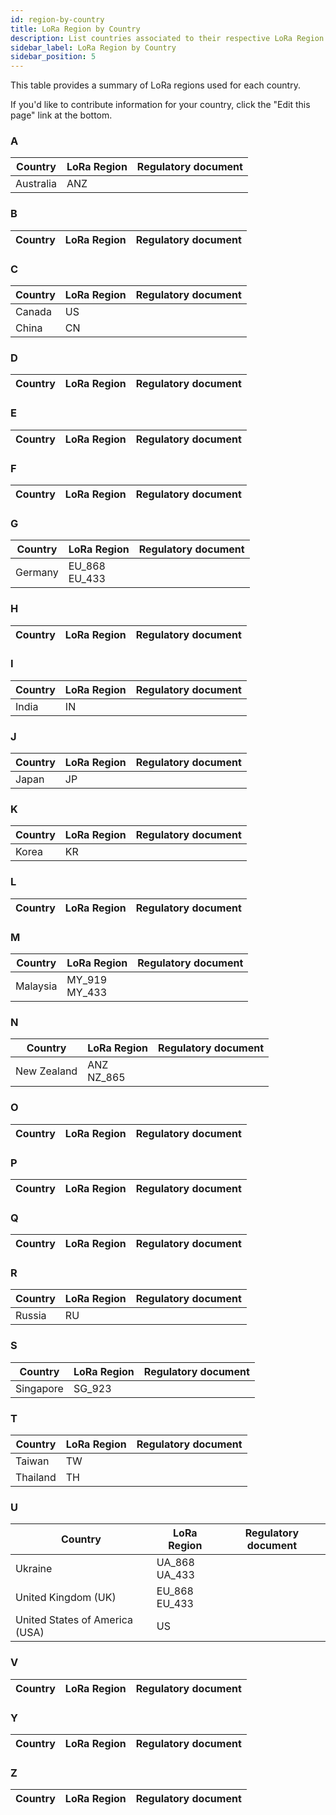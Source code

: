 ```yaml
---
id: region-by-country
title: LoRa Region by Country
description: List countries associated to their respective LoRa Region settings.
sidebar_label: LoRa Region by Country
sidebar_position: 5
---
```


This table provides a summary of LoRa regions used for each country.

If you'd like to contribute information for your country, click the "Edit this page" link at the bottom.

### A

| Country | LoRa Region | Regulatory document |
| --- | --- | --- |
| Australia | ANZ | |

### B

| Country | LoRa Region | Regulatory document |
| --- | --- | --- |

### C

| Country | LoRa Region | Regulatory document |
| --- | --- | --- |
| Canada | US | |
| China | CN | |

### D

| Country | LoRa Region | Regulatory document |
| --- | --- | --- |

### E

| Country | LoRa Region | Regulatory document |
| --- | --- | --- |

### F

| Country | LoRa Region | Regulatory document |
| --- | --- | --- |

### G

| Country | LoRa Region | Regulatory document |
| --- | --- | --- |
| Germany | EU_868<br />EU_433 | |

### H

| Country | LoRa Region | Regulatory document |
| --- | --- | --- |

### I

| Country | LoRa Region | Regulatory document |
| --- | --- | --- |
| India | IN | |

### J

| Country | LoRa Region | Regulatory document |
| --- | --- | --- |
| Japan | JP |  |

### K

| Country | LoRa Region | Regulatory document |
| --- | --- | --- |
| Korea | KR |  |

### L

| Country | LoRa Region | Regulatory document |
| --- | --- | --- |

### M

| Country | LoRa Region | Regulatory document |
| --- | --- | --- |
| Malaysia | MY_919<br />MY_433 | |

### N

| Country | LoRa Region | Regulatory document |
| --- | --- | --- |
| New Zealand | ANZ<br />NZ_865 | |

### O

| Country | LoRa Region | Regulatory document |
| --- | --- | --- |

### P

| Country | LoRa Region | Regulatory document |
| --- | --- | --- |

### Q

| Country | LoRa Region | Regulatory document |
| --- | --- | --- |

### R

| Country | LoRa Region | Regulatory document |
| --- | --- | --- |
| Russia | RU |  |

### S

| Country | LoRa Region | Regulatory document |
| --- | --- | --- |
| Singapore | SG_923 | |

### T

| Country | LoRa Region | Regulatory document |
| --- | --- | --- |
| Taiwan | TW |  |
| Thailand | TH | |

### U

| Country | LoRa Region | Regulatory document |
| --- | --- | --- |
| Ukraine | UA_868<br />UA_433 | |
| United Kingdom (UK) | EU_868<br />EU_433 | |
| United States of America (USA) | US | |

### V

| Country | LoRa Region | Regulatory document |
| --- | --- | --- |

### Y

| Country | LoRa Region | Regulatory document |
| --- | --- | --- |

### Z

| Country | LoRa Region | Regulatory document |
| --- | --- | --- |
